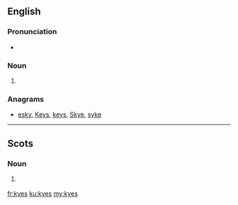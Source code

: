 ==English==

===Pronunciation===
* {{rhymes|aɪz|lang=en}}

===Noun===
{{head|en|noun plural form}}

# {{plural of|kye|lang=en}}

===Anagrams===
* [[esky#English|esky]], [[Keys#English|Keys]], [[keys#English|keys]], [[Skye#English|Skye]], [[syke#English|syke]]

----

==Scots==

===Noun===
{{head|sco|noun plural form}}

# {{label|sco|South Scots}} {{plural of|kye|lang=sco}}

[[fr:kyes]]
[[ku:kyes]]
[[my:kyes]]